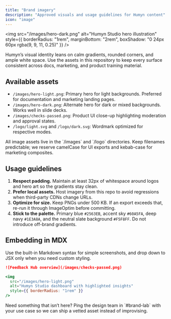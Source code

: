 ```yaml
---
title: "Brand imagery"
description: "Approved visuals and usage guidelines for Humyn content"
icon: "image"
---
```


<img
  src="/images/hero-dark.png"
  alt="Humyn Studio hero illustration"
  style={{ borderRadius: "1rem", marginBottom: "2rem", boxShadow: "0 24px 60px rgba(9, 9, 11, 0.25)" }}
/>

Humyn’s visual identity leans on calm gradients, rounded corners, and ample white space. Use the assets in this repository to keep every surface consistent across docs, marketing, and product training material.

## Available assets

- `/images/hero-light.png`: Primary hero for light backgrounds. Preferred for documentation and marketing landing pages.
- `/images/hero-dark.png`: Alternate hero for dark or mixed backgrounds. Works well in slide decks.
- `/images/checks-passed.png`: Product UI close-up highlighting moderation and approval states.
- `/logo/light.svg` and `/logo/dark.svg`: Wordmark optimized for respective modes.

<Callout>
All image assets live in the `/images` and `/logo` directories. Keep filenames predictable; we reserve camelCase for UI exports and kebab-case for marketing composites.
</Callout>

## Usage guidelines

1. **Respect padding.** Maintain at least 32px of whitespace around logos and hero art so the gradients stay clean.
2. **Prefer local assets.** Host imagery from this repo to avoid regressions when third-party CDNs change URLs.
3. **Optimize for size.** Keep PNGs under 500 KB. If an export exceeds that, re-run it through ImageOptim before committing.
4. **Stick to the palette.** Primary blue `#2563EB`, accent sky `#60A5FA`, deep navy `#1E3A8A`, and the neutral slate background `#F5F8FF`. Do not introduce off-brand gradients.

## Embedding in MDX

Use the built-in Markdown syntax for simple screenshots, and drop down to JSX only when you need custom styling.

```md
![Feedback Hub overview](/images/checks-passed.png)
```

```jsx
<img
  src="/images/hero-light.png"
  alt="Humyn Studio dashboard with highlighted insights"
  style={{ borderRadius: "1rem" }}
/>
```

<Tip>
Need something that isn’t here? Ping the design team in `#brand-lab` with your use case so we can ship a vetted asset instead of improvising.
</Tip>
